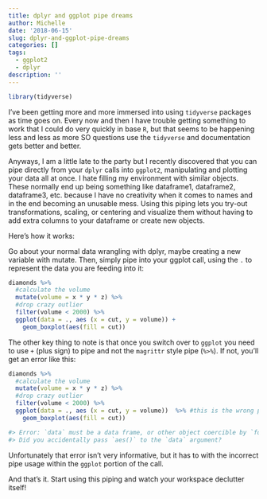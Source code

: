 ```yaml
---
title: dplyr and ggplot pipe dreams
author: Michelle
date: '2018-06-15'
slug: dplyr-and-ggplot-pipe-dreams
categories: []
tags:
  - ggplot2
  - dplyr
description: ''
---
```


```r
library(tidyverse)
```

I've been getting more and more immersed into using `tidyverse` packages as time goes on. Every now and then I have trouble getting something to work that I could do very quickly in base `R`, but that seems to be happening less and less as more SO questions use the `tidyverse` and documentation gets better and better.

Anyways, I am a little late to the party but I recently discovered that you can pipe directly from your `dplyr` calls into `ggplot2`, manipulating and plotting your data all at once. I hate filling my environment with similar objects. These normally end up being something like dataframe1, dataframe2, dataframe3, etc. because I have no creativity when it comes to names and in the end becoming an unusable mess. Using this piping lets you try-out transformations, scaling, or centering and visualize them without having to add extra columns to your dataframe or create new objects.

Here's how it works:

Go about your normal data wrangling with dplyr, maybe creating a new variable with mutate. Then, simply pipe into your ggplot call, using the `.` to represent the data you are feeding into it:

```r
diamonds %>%
  #calculate the volume
  mutate(volume = x * y * z) %>%
  #drop crazy outlier
  filter(volume < 2000) %>%
  ggplot(data = ., aes (x = cut, y = volume)) +
    geom_boxplot(aes(fill = cut))
```

The other key thing to note is that once you switch over to `ggplot` you need to use `+` (plus sign) to pipe and not the `magrittr` style pipe (`%>%`). If not, you'll get an error like this:

```r
diamonds %>%
  #calculate the volume
  mutate(volume = x * y * z) %>%
  #drop crazy outlier
  filter(volume < 2000) %>%
  ggplot(data = ., aes (x = cut, y = volume))  %>% #this is the wrong pipe!
    geom_boxplot(aes(fill = cut))

#> Error: `data` must be a data frame, or other object coercible by `fortify()`, not an S3 object with class uneval
#> Did you accidentally pass `aes()` to the `data` argument?
```

Unfortunately that error isn't very informative, but it has to with the incorrect pipe usage within the `ggplot` portion of the call.

And that's it. Start using this piping and watch your workspace declutter itself!
